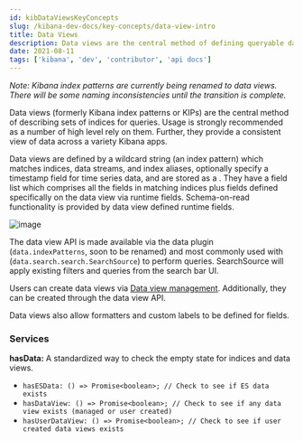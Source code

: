 ---
id: kibDataViewsKeyConcepts
slug: /kibana-dev-docs/key-concepts/data-view-intro
title: Data Views
description: Data views are the central method of defining queryable data sets in Kibana
date: 2021-08-11
tags: ['kibana', 'dev', 'contributor', 'api docs']
---

_Note: Kibana index patterns are currently being renamed to data views. There will be some naming inconsistencies until the transition is complete._

Data views (formerly Kibana index patterns or KIPs) are the central method of describing sets of indices for queries. Usage is strongly recommended
as a number of high level <DocLink id="kibBuildingBlocks" text="building blocks"/> rely on them. Further, they provide a consistent view of data across
a variety Kibana apps.

Data views are defined by a wildcard string (an index pattern) which matches indices, data streams, and index aliases, optionally specify a
timestamp field for time series data, and are stored as a <DocLink id="kibDevDocsSavedObjectsIntro"
text="saved object"/>. They have a field list which comprises all the fields in matching indices plus fields defined specifically
on the data view via runtime fields. Schema-on-read functionality is provided by data view defined runtime fields.

![image](../assets/data_view_diagram.png)

The data view API is made available via the data plugin (`data.indexPatterns`, soon to be renamed) and most commonly used with <DocLink id="kibDevTutorialDataSearchAndSessions" section="high-level-search" text="SearchSource" />
(`data.search.search.SearchSource`) to perform queries. SearchSource will apply existing filters and queries from the search bar UI.

Users can create data views via [Data view management](https://www.elastic.co/guide/en/kibana/current/index-patterns.html).
Additionally, they can be created through the data view API.

Data views also allow formatters and custom labels to be defined for fields.

### Services

**hasData:** A standardized way to check the empty state for indices and data views.
- `hasESData: () => Promise<boolean>; // Check to see if ES data exists`
- `hasDataView: () => Promise<boolean>; // Check to see if any data view exists (managed or user created)`
- `hasUserDataView: () => Promise<boolean>; // Check to see if user created data views exists`
